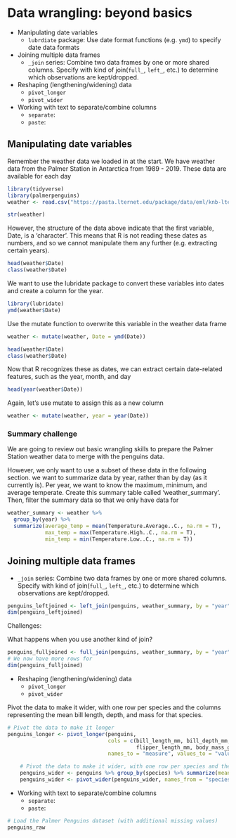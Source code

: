 # Data wrangling: beyond basics

* Manipulating date variables
  * `lubrdiate` package: Use date format functions (e.g. `ymd`) to specify date data formats
* Joining multiple data frames
  * `_join` series: Combine two data frames by one or more shared columns. Specify with kind of join(`full_`, `left_`, etc.) to determine which observations are kept/dropped.
* Reshaping (lengthening/widening) data
  * `pivot_longer`
  * `pivot_wider`
* Working with text to separate/combine columns
  * `separate`:
  * `paste`:

## Manipulating date variables

Remember the weather data we loaded in at the start. We have weather data from the Palmer Station in Antarctica from 1989 - 2019. These data are available for each day
```r
library(tidyverse)
library(palmerpenguins)
weather <- read.csv("https://pasta.lternet.edu/package/data/eml/knb-lter-pal/28/8/375b34051b162d84516ec2d02f864675") 
```

```r
str(weather)
```

However, the structure of the data above indicate that the first variable, Date, is a 'character'. This means that R is not reading these dates as numbers, and so we cannot manipulate them any further (e.g. extracting certain years).

```r
head(weather$Date)
class(weather$Date)
```

We want to use the lubridate package to convert these variables into dates and create a column for the year.

```r
library(lubridate)
ymd(weather$Date)
```

Use the mutate function to overwrite this variable in the weather data frame
```r
weather <- mutate(weather, Date = ymd(Date))
```

```r
head(weather$Date)
class(weather$Date)
```

Now that R recognizes these as dates, we can extract certain date-related features, such as the year, month, and day

```r
head(year(weather$Date))
```

Again, let's use mutate to assign this as a new column

```r
weather <- mutate(weather, year = year(Date))
```


### Summary challenge
We are going to review out basic wrangling skills to prepare the Palmer Station weather data to merge with the penguins data. 

However, we only want to use a subset of these data in the following section. we want to summarize data by year, rather than by day (as it currently is). Per year, we want to know the maximum, minimum, and average temperate. Create this summary table called 'weather_summary'. Then, filter the summary data so that we only have data for 
```r
weather_summary <- weather %>% 
  group_by(year) %>% 
  summarize(average_temp = mean(Temperature.Average..C., na.rm = T),
            max_temp = max(Temperature.High..C., na.rm = T),
            min_temp = min(Temperature.Low..C., na.rm = T))

```

## Joining multiple data frames
  * `_join` series: Combine two data frames by one or more shared columns. Specify with kind of join(`full_`, `left_`, etc.) to determine which observations are kept/dropped.
  
```r
penguins_leftjoined <- left_join(penguins, weather_summary, by = "year")
dim(penguins_leftjoined)
```

Challenges:

What happens when you use another kind of join?
```r
penguins_fulljoined <- full_join(penguins, weather_summary, by = "year")
# We now have more rows for
dim(penguins_fulljoined)
```

* Reshaping (lengthening/widening) data
  * `pivot_longer`
  * `pivot_wider`
  
Pivot the data to make it wider, with one row per species and the columns representing the mean bill length, depth, and mass for that species.

```r
# Pivot the data to make it longer
penguins_longer <- pivot_longer(penguins, 
                                cols = c(bill_length_mm, bill_depth_mm,
                                         flipper_length_mm, body_mass_g), 
                                names_to = "measure", values_to = "value")
```

```r
    # Pivot the data to make it wider, with one row per species and the columns representing the mean bill length, depth, and mass for that species.
    penguins_wider <- penguins %>% group_by(species) %>% summarize(mean_bill_length_mm = mean(bill_length_mm), mean_bill_depth_mm = mean(bill_depth_mm), mean_body_mass_g = mean(body_mass_g))
    penguins_wider <- pivot_wider(penguins_wider, names_from = "species", values_from = c("mean_bill_length_mm", "mean_bill_depth_mm", "mean_body_mass_g"))
```

* Working with text to separate/combine columns
  * `separate`:
  * `paste`:
  
```r
# Load the Palmer Penguins dataset (with additional missing values)
penguins_raw
```